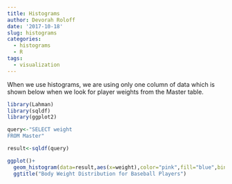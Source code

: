 ```yaml
---
title: Histograms
author: Devorah Roloff
date: '2017-10-18'
slug: histograms
categories:
  - histograms
  - R
tags:
  - visualization
---
```


When we use histograms, we are using only one column of data which is shown below when we look for player weights from the Master table.

```r
library(Lahman)
library(sqldf)
library(ggplot2)
```

```r
query<-"SELECT weight
FROM Master"

result<-sqldf(query)

ggplot()+
  geom_histogram(data=result,aes(x=weight),color="pink",fill="blue",bins=50)+
  ggtitle("Body Weight Distribution for Baseball Players")
```

